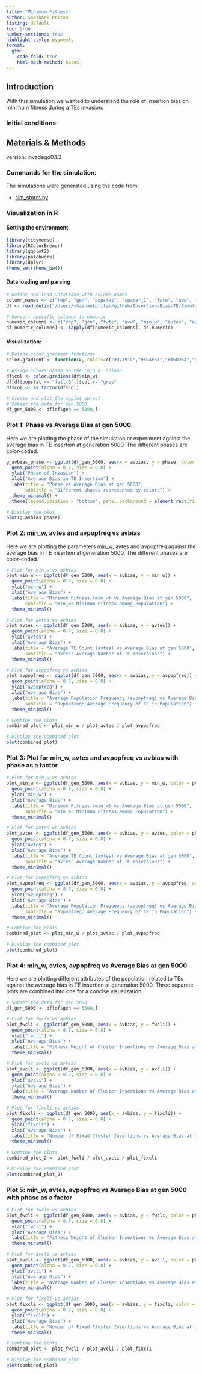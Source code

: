 ```yaml
---
title: "Minimum Fitness"
author: Shashank Pritam
listing: default
toc: true
number-sections: true
highlight-style: pygments
format: 
  gfm: 
    code-fold: true
    html-math-method: katex
---
```


## Introduction

With this simulation we wanted to understand the role of insertion bias
on minimum fitness during a TEs invasion.

### Initial conditions:


## Materials & Methods

version: invadego0.1.3

### Commands for the simulation:

The simulations were generated using the code from:

- [sim_storm.py](./Simulation-Results_Files/simulation_storm/sim_storm.py)


### Visualization in R

#### Setting the environment
```r
library(tidyverse)
library(RColorBrewer)
library(ggplot2)
library(patchwork)
library(dplyr)
theme_set(theme_bw())
```


#### Data loading and parsing
```r

# Define and load DataFrame with column names
column_names <- c("rep", "gen", "popstat", "spacer_1", "fwte", "avw", "min_w", "avtes", "avpopfreq", "fixed", "spacer_2", "phase", "fwcli", "avcli", "fixcli", "spacer_3", "avbias", "3tot", "3cluster", "spacer_4", "sampleid")
df <- read_delim('/Users/shashankpritam/github/Insertion-Bias-TE/Simulation-Results_Files/simulation_storm/21thAug23at045659PM/combined.txt', delim='\t', col_names = column_names)

# Convert specific columns to numeric
numeric_columns <- c("rep", "gen", "fwte", "avw", "min_w", "avtes", "avpopfreq", "fixed", "fwcli", "avcli", "fixcli", "avbias", "sampleid")
df[numeric_columns] <- lapply(df[numeric_columns], as.numeric)
```

#### Visualization:
```r
# Define color gradient functions
color.gradient <- function(x, colors=c("#D7191C","#FDAE61","#A6D96A","#1A9641"), colsteps=100) { colorRampPalette(colors) (colsteps) [ findInterval(x, seq(min(df$min_w),1.0, length.out=colsteps)) ] }

# Assign colors based on the 'min_w' column
df$col <- color.gradient(df$min_w)
df[df$popstat == "fail-0",]$col <- "grey"
df$col <- as.factor(df$col)

# Create and plot the ggplot object
# Subset the data for gen 5000
df_gen_5000 <- df[df$gen == 5000,]
```


### Plot 1: Phase vs Average Bias at gen 5000
Here we are plotting the phase of the simulation or experiment against the average bias in TE insertion at generation 5000. The different phases are color-coded.

```r
g_avbias_phase <- ggplot(df_gen_5000, aes(x = avbias, y = phase, color = phase)) +
  geom_point(alpha = 0.7, size = 0.8) +
  ylab("Phase of Invasion") +
  xlab("Average Bias in TE Insertion") +
  labs(title = "Phase vs Average Bias at gen 5000",
       subtitle = "Different phases represented by colors") +
  theme_minimal() +
  theme(legend.position = "bottom", panel.background = element_rect(fill="grey90"))

# Display the plot
plot(g_avbias_phase)
```


### Plot 2: min_w, avtes and avpopfreq vs avbias

Here we are plotting the parameters min_w, avtes and avpopfreq against the average bias in TE insertion at generation 5000. The different phases are color-coded.

```r
# Plot for min_w vs avbias
plot_min_w <- ggplot(df_gen_5000, aes(x = avbias, y = min_w)) +
  geom_point(alpha = 0.7, size = 0.8) +
  ylab("min_w") +
  xlab("Average Bias") +
  labs(title = "Minimum Fitness (min_w) vs Average Bias at gen 5000",
       subtitle = "min_w: Minimum Fitness among Population") +
  theme_minimal()

# Plot for avtes vs avbias
plot_avtes <- ggplot(df_gen_5000, aes(x = avbias, y = avtes)) +
  geom_point(alpha = 0.7, size = 0.8) +
  ylab("avtes") +
  xlab("Average Bias") +
  labs(title = "Average TE Count (avtes) vs Average Bias at gen 5000",
       subtitle = "avtes: Average Number of TE Insertions") +
  theme_minimal()

# Plot for avpopfreq vs avbias
plot_avpopfreq <- ggplot(df_gen_5000, aes(x = avbias, y = avpopfreq)) +
  geom_point(alpha = 0.7, size = 0.8) +
  ylab("avpopfreq") +
  xlab("Average Bias") +
  labs(title = "Average Population Frequency (avpopfreq) vs Average Bias at gen 5000",
       subtitle = "avpopfreq: Average Frequency of TE in Population") +
  theme_minimal()

# Combine the plots
combined_plot <- plot_min_w / plot_avtes / plot_avpopfreq

# Display the combined plot
plot(combined_plot)
```
### Plot 3: Plot for min_w, avtes and avpopfreq vs avbias with phase as a factor

```r
# Plot for min_w vs avbias
plot_min_w <- ggplot(df_gen_5000, aes(x = avbias, y = min_w, color = phase)) +
  geom_point(alpha = 0.7, size = 0.8) +
  ylab("min_w") +
  xlab("Average Bias") +
  labs(title = "Minimum Fitness (min_w) vs Average Bias at gen 5000",
       subtitle = "min_w: Minimum Fitness among Population") +
  theme_minimal()

# Plot for avtes vs avbias
plot_avtes <- ggplot(df_gen_5000, aes(x = avbias, y = avtes, color = phase)) +
  geom_point(alpha = 0.7, size = 0.8) +
  ylab("avtes") +
  xlab("Average Bias") +
  labs(title = "Average TE Count (avtes) vs Average Bias at gen 5000",
       subtitle = "avtes: Average Number of TE Insertions") +
  theme_minimal()

# Plot for avpopfreq vs avbias
plot_avpopfreq <- ggplot(df_gen_5000, aes(x = avbias, y = avpopfreq, color = phase)) +
  geom_point(alpha = 0.7, size = 0.8) +
  ylab("avpopfreq") +
  xlab("Average Bias") +
  labs(title = "Average Population Frequency (avpopfreq) vs Average Bias at gen 5000",
       subtitle = "avpopfreq: Average Frequency of TE in Population") +
  theme_minimal()

# Combine the plots
combined_plot <- plot_min_w / plot_avtes / plot_avpopfreq

# Display the combined plot
plot(combined_plot)

```


### Plot 4: min_w, avtes, avpopfreq vs Average Bias at gen 5000
Here we are plotting different attributes of the population related to TEs against the average bias in TE insertion at generation 5000. Three separate plots are combined into one for a concise visualization.

```r
# Subset the data for gen 5000
df_gen_5000 <- df[df$gen == 5000,]

# Plot for fwcli vs avbias
plot_fwcli <- ggplot(df_gen_5000, aes(x = avbias, y = fwcli)) +
  geom_point(alpha = 0.7, size = 0.8) +
  ylab("fwcli") +
  xlab("Average Bias") +
  labs(title = "Fitness Weight of Cluster Insertions vs Average Bias at gen 5000") +
  theme_minimal()

# Plot for avcli vs avbias
plot_avcli <- ggplot(df_gen_5000, aes(x = avbias, y = avcli)) +
  geom_point(alpha = 0.7, size = 0.8) +
  ylab("avcli") +
  xlab("Average Bias") +
  labs(title = "Average Number of Cluster Insertions vs Average Bias at gen 5000") +
  theme_minimal()

# Plot for fixcli vs avbias
plot_fixcli <- ggplot(df_gen_5000, aes(x = avbias, y = fixcli)) +
  geom_point(alpha = 0.7, size = 0.8) +
  ylab("fixcli") +
  xlab("Average Bias") +
  labs(title = "Number of Fixed Cluster Insertions vs Average Bias at gen 5000") +
  theme_minimal()

# Combine the plots
combined_plot_2 <- plot_fwcli / plot_avcli / plot_fixcli

# Display the combined plot
plot(combined_plot_2)
```
### Plot 5: min_w, avtes, avpopfreq vs Average Bias at gen 5000 with phase as a factor
```r

# Plot for fwcli vs avbias
plot_fwcli <- ggplot(df_gen_5000, aes(x = avbias, y = fwcli, color = phase)) +
  geom_point(alpha = 0.7, size = 0.8) +
  ylab("fwcli") +
  xlab("Average Bias") +
  labs(title = "Fitness Weight of Cluster Insertions vs Average Bias at gen 5000") +
  theme_minimal()

# Plot for avcli vs avbias
plot_avcli <- ggplot(df_gen_5000, aes(x = avbias, y = avcli, color = phase)) +
  geom_point(alpha = 0.7, size = 0.8) +
  ylab("avcli") +
  xlab("Average Bias") +
  labs(title = "Average Number of Cluster Insertions vs Average Bias at gen 5000") +
  theme_minimal()

# Plot for fixcli vs avbias
plot_fixcli <- ggplot(df_gen_5000, aes(x = avbias, y = fixcli, color = phase)) +
  geom_point(alpha = 0.7, size = 0.8) +
  ylab("fixcli") +
  xlab("Average Bias") +
  labs(title = "Number of Fixed Cluster Insertions vs Average Bias at gen 5000") +
  theme_minimal()

# Combine the plots
combined_plot <- plot_fwcli / plot_avcli / plot_fixcli

# Display the combined plot
plot(combined_plot)
```

